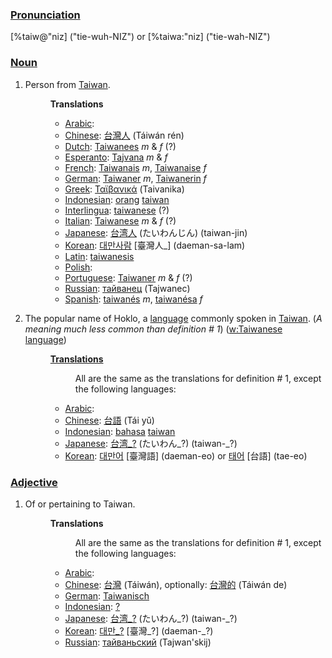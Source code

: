 ===[[Pronunciation]]===
[%taiw@"niz] ("tie-wuh-NIZ") or [%taiwa:"niz] ("tie-wah-NIZ")

===[[Noun]]===

# Person from [[Taiwan]].
#:'''Translations'''
#:*[[Arabic]]: [[]]
#:*[[Chinese]]: [[台灣人]] (Táiwán rén)
#:*[[Dutch]]: [[Taiwanees]]  ''m'' & ''f'' (?)
#:*[[Esperanto]]: [[Tajvana]] ''m'' & ''f''
#:*[[French]]: [[Taiwanais]] ''m'', [[Taiwanaise]]  ''f''
#:*[[German]]: [[Taiwaner]] ''m'', [[Taiwanerin]]  ''f''
#:*[[Greek]]: [[Ταϊβανικά]] (Taivanika)
#:*[[Indonesian]]: [[orang]] [[taiwan]]
#:*[[Interlingua]]: [[taiwanese]] (?)
#:*[[Italian]]: [[Taiwanese]] ''m'' & ''f'' (?)
#:*[[Japanese]]: [[台湾人]] (たいわんじん) (taiwan-jin)
#:*[[Korean]]: [[대만사람]] [臺灣人_] (daeman-sa-lam)
#:*[[Latin]]: [[taiwanesis]] 
#:*[[Polish]]: [[]]
#:*[[Portuguese]]: [[Taiwaner]] ''m'' & ''f'' (?)
#:*[[Russian]]: [[тайванец]] (Tajwanec)
#:*[[Spanish]]: [[taiwanés]] ''m'', [[taiwanésa]]  ''f''
# The popular name of Hoklo, a [[language]] commonly spoken in [[Taiwan]]. (''A meaning much less common than definition # 1'') ([[w:Taiwanese language]]) 
#:'''[[Translation]]s'''
#:: All are the same as the translations for definition # 1, except the following languages:
#:*[[Arabic]]: [[]]
#:*[[Chinese]]: [[台語]] (Tái yǔ)
#:*[[Indonesian]]: [[bahasa]] [[taiwan]]
#:*[[Japanese]]: [[台湾_?]] (たいわん_?) (taiwan-_?)
#:*[[Korean]]: [[대만어]] [臺灣語] (daeman-eo) or [[태어]] [台語] (tae-eo)

===[[Adjective]]===
# Of or pertaining to Taiwan.
#:'''Translations'''
#:: All are the same as the translations for definition # 1, except the following languages:
#:*[[Arabic]]: [[]]
#:*[[Chinese]]: [[台灣]] (Táiwán), optionally: [[台灣的]] (Táiwán de)
#:*[[German]]: [[Taiwanisch]]
#:*[[Indonesian]]: [[?]]
#:*[[Japanese]]: [[台湾_?]] (たいわん_?) (taiwan-_?)
#:*[[Korean]]: [[대만_?]] [臺灣_?] (daeman-_?)
#:*[[Russian]]: [[тайваньский]] (Tajwan'skij)